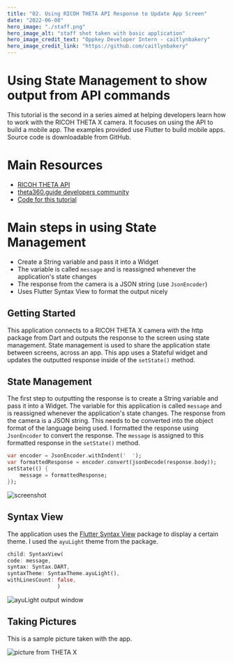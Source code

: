 ```yaml
---
title: "02. Using RICOH THETA API Response to Update App Screen"
date: "2022-06-08"
hero_image: "./staff.png"
hero_image_alt: "staff shot taken with basic application"
hero_image_credit_text: "Oppkey Developer Intern - caitlynbakery"
hero_image_credit_link: "https://github.com/caitlynbakery"
---
```


# Using State Management to show output from API commands

This tutorial is the second in a series aimed at helping developers learn how to work with the RICOH THETA X camera. It focuses on using the API to build a mobile app. The examples provided use Flutter to build mobile apps. Source code is downloadable from GitHub.

# Main Resources

* [RICOH THETA API](https://api.ricoh/docs/theta-web-api-v2.1/)
* [theta360.guide developers community](https://theta360.guide/)
* [Code for this tutorial](https://github.com/theta360developers/theta_x_gs2)

# Main steps in using State Management

* Create a String variable and pass it into a Widget
* The variable is called `message` and is reassigned whenever the application's state changes
* The response from the camera is a JSON string (use `JsonEncoder`)
* Uses Flutter Syntax View to format the output nicely

## Getting Started

This application connects to a RICOH THETA X camera with the http package from Dart and outputs the response to the screen using state management. State management is used to share the application state between screens, across an app. This app uses a Stateful widget and updates the outputted response inside of the `setState()` method. 

## State Management

The first step to outputting the response is to create a String variable and pass it into a Widget. The variable for this application is called `message` and is reassigned whenever the application's state changes. The response from the camera is a JSON string. This needs to be converted into the object format of the language being used. I formatted the response using `JsonEncoder` to convert the response. The `message` is assigned to this formatted response in the `setState()` method. 

```dart
var encoder = JsonEncoder.withIndent('  ');
var formattedResponse = encoder.convert(jsonDecode(response.body));
setState(() {
    message = formattedResponse;
});
```
![screenshot](./screenshot.png)

## Syntax View

The application uses the [Flutter Syntax View](https://pub.dev/packages/flutter_syntax_view) package to display a certain theme. I used the `ayuLight` theme from the package.

```dart
child: SyntaxView(
code: message,
syntax: Syntax.DART,
syntaxTheme: SyntaxTheme.ayuLight(),
withLinesCount: false,
                )
```

![ayuLight output window](ayulight.png)

## Taking Pictures 

This is a sample picture taken with the app. 

![picture from THETA X](picture.png)
